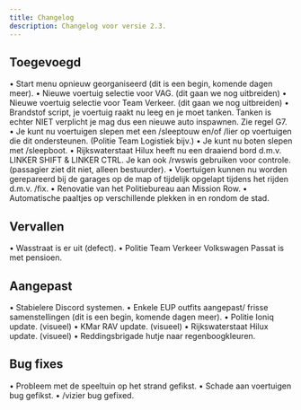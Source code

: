 ```yaml
---
title: Changelog
description: Changelog voor versie 2.3.
---
```


## Toegevoegd

• Start menu opnieuw georganiseerd (dit is een begin, komende dagen meer).
• Nieuwe voertuig selectie voor VAG. (dit gaan we nog uitbreiden)
• Nieuwe voertuig selectie voor Team Verkeer. (dit gaan we nog uitbreiden)
• Brandstof script, je voertuig raakt nu leeg en je moet tanken. Tanken is echter NIET verplicht je mag dus een nieuwe auto inspawnen. Zie regel G7.
• Je kunt nu voertuigen slepen met een /sleeptouw en/of /lier op voertuigen die dit ondersteunen. (Politie Team Logistiek bijv.)
• Je kunt nu boten slepen met /sleepboot.
• Rijkswaterstaat Hilux heeft nu een draaiend bord d.m.v. LINKER SHIFT & LINKER CTRL. Je kan ook /rwswis gebruiken voor controle. (passagier ziet dit niet, alleen bestuurder).
• Voertuigen kunnen nu worden gerepareerd bij de garages op de map of tijdelijk opgelapt tijdens het rijden d.m.v. /fix.
• Renovatie van het Politiebureau aan Mission Row.
• Automatische paaltjes op verschillende plekken in en rondom de stad.

## Vervallen

• Wasstraat is er uit (defect).
• Politie Team Verkeer Volkswagen Passat is met pensioen.

## Aangepast

• Stabielere Discord systemen.
• Enkele EUP outfits aangepast/ frisse samenstellingen (dit is een begin, komende dagen meer).
• Politie Ioniq update. (visueel)
• KMar RAV update. (visueel)
• Rijkswaterstaat Hilux update. (visueel)
• Reddingsbrigade hutje naar regenboogkleuren.

## Bug fixes

• Probleem met de speeltuin op het strand gefikst.
• Schade aan voertuigen bug gefikst.
• /vizier bug gefixed.

